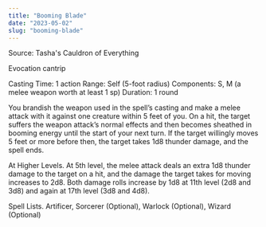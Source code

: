 ```yaml
---
title: "Booming Blade"
date: "2023-05-02"
slug: "booming-blade"
---
```


Source: Tasha's Cauldron of Everything

Evocation cantrip

Casting Time: 1 action
Range: Self (5-foot radius)
Components: S, M (a melee weapon worth at least 1 sp)
Duration: 1 round

You brandish the weapon used in the spell’s casting and make a melee attack with it against one 
creature within 5 feet of you. On a hit, the target suffers the weapon attack’s normal effects 
and then becomes sheathed in booming energy until the start of your next turn. If the target 
willingly moves 5 feet or more before then, the target takes 1d8 thunder damage, and the spell ends.

At Higher Levels. At 5th level, the melee attack deals an extra 1d8 thunder damage to the target 
on a hit, and the damage the target takes for moving increases to 2d8. Both damage rolls increase
by 1d8 at 11th level (2d8 and 3d8) and again at 17th level (3d8 and 4d8).

Spell Lists. Artificer, Sorcerer (Optional), Warlock (Optional), Wizard (Optional)